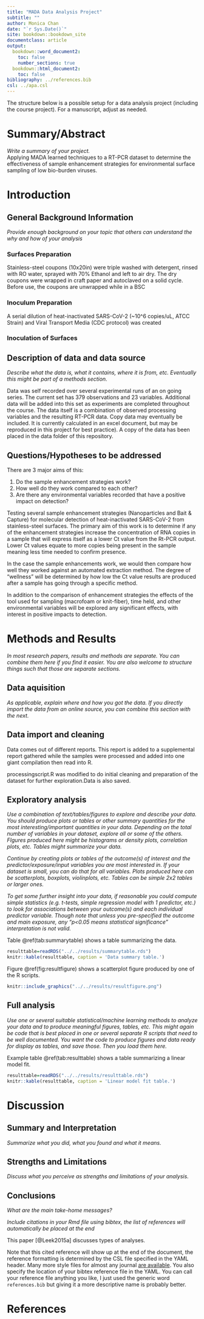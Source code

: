 ---
title: "MADA Data Analysis Project"
subtitle: ""
author: Monica Chan
date: "`r Sys.Date()`"
site: bookdown::bookdown_site
documentclass: article
output:
  bookdown::word_document2: 
    toc: false
    number_sections: true
  bookdown::html_document2: 
    toc: false
bibliography: ../references.bib
csl: ../apa.csl
---

The structure below is a possible setup for a data analysis project (including the course project). For a manuscript, adjust as needed.


# Summary/Abstract
_Write a summary of your project._  
Applying MADA learned techniques to a RT-PCR dataset to determine the effectiveness of sample enhancement strategies for environmental surface sampling of low bio-burden viruses.  

# Introduction 

## General Background Information
_Provide enough background on your topic that others can understand the why and how of your analysis_ 


### Surfaces Preparation  
Stainless-steel coupons (10x20in) were triple washed with detergent, rinsed with RO water, sprayed with 70% Ethanol and left to air dry. The dry coupons were wrapped in craft paper and autoclaved on a solid cycle.  Before use, the coupons are unwrapped while in a BSC 

### Inoculum Preparation
A serial dilution of heat-inactivated SARS-CoV-2 (~10^6 copies/uL, ATCC Strain) and Viral Transport Media (CDC protocol) was created 

### Inoculation of Surfaces


## Description of data and data source
_Describe what the data is, what it contains, where it is from, etc. Eventually this might be part of a methods section._

Data was self recorded over several experimental runs of an on going series. 
The current set has 379 observations and 23 variables. Additional data will be added into this set as experiments are completed throughout the course.
The data itself is a combination of observed processing variables and the resulting RT-PCR data. Copy data may eventually be included. It is currently calculated in an excel document, but may be reproduced in this project for best practice).
A copy of the data has been placed in the data folder of this repository. 

## Questions/Hypotheses to be addressed

There are 3 major aims of this:

1. Do the sample enhancement strategies work?
2. How well do they work compared to each other?
3. Are there any environmental variables recorded that have a positive impact on detection?

Testing several sample enhancement strategies (Nanoparticles and Bait & Capture) for molecular detection of heat-inactivated SARS-CoV-2 from stainless-steel surfaces. The primary aim of this work is to determine if any of the enhancement strategies increase the concentration of RNA copies in a sample that will express itself as a lower Ct value from the Rt-PCR output. Lower Ct values equate to more copies being present in the sample meaning less time needed to confirm presence.  

In the case the sample enhancements work, we would then compare how well they worked against an automated extraction method. The degree of "wellness" will be determined by how low the Ct value results are produced after a sample has going through a specific method.

In addition to the comparison of enhancement strategies the effects of the tool used for sampling (macrofoam or knit-fiber), time held, and other environmental variables will be explored any significant effects, with interest in positive impacts to detection.


# Methods and Results

_In most research papers, results and methods are separate. You can combine them here if you find it easier. You are also welcome to structure things such that those are separate sections._


## Data aquisition
_As applicable, explain where and how you got the data. If you directly import the data from an online source, you can combine this section with the next._

## Data import and cleaning

Data comes out of different reports. This report is added to a supplemental report gathered while the samples were processed and added into one giant compilation then read into R.

processingscript.R was modified to do initial cleaning and preparation of the dataset for further exploration.Data is also saved.







## Exploratory analysis

_Use a combination of text/tables/figures to explore and describe your data. You should produce plots or tables or other summary quantities for the most interesting/important quantities in your data. Depending on the total number of variables in your dataset, explore all or some of the others. FIgures produced here might be histograms or density plots, correlation plots, etc. Tables might summarize your data._

_Continue by creating plots or tables of the outcome(s) of interest and the predictor/exposure/input variables you are most interested in. If your dataset is small, you can do that for all variables. Plots produced here can be scatterplots, boxplots, violinplots, etc. Tables can be simple 2x2 tables or larger ones._

_To get some further insight into your data, if reasonable you could compute simple statistics (e.g. t-tests, simple regression model with 1 predictor, etc.) to look for associations between your outcome(s) and each individual predictor variable. Though note that unless you pre-specified the outcome and main exposure, any "p<0.05 means statistical significance" interpretation is not valid._

Table \@ref(tab:summarytable) shows a table summarizing the data.


```{r summarytable,  echo=FALSE}
resulttable=readRDS("../../results/summarytable.rds")
knitr::kable(resulttable, caption = 'Data summary table.')
```


Figure \@ref(fig:resultfigure) shows a scatterplot figure produced by one of the R scripts.

```{r resultfigure,  fig.cap='Analysis figure.', echo=FALSE}
knitr::include_graphics("../../results/resultfigure.png")
```


## Full analysis

_Use one or several suitable statistical/machine learning methods to analyze your data and to produce meaningful figures, tables, etc. This might again be code that is best placed in one or several separate R scripts that need to be well documented. You want the code to produce figures and data ready for display as tables, and save those. Then you load them here._

Example table \@ref(tab:resulttable) shows a table summarizing a linear model fit.

```{r resulttable,  echo=FALSE}
resulttable=readRDS("../../results/resulttable.rds")
knitr::kable(resulttable, caption = 'Linear model fit table.')
```


# Discussion

## Summary and Interpretation
_Summarize what you did, what you found and what it means._

## Strengths and Limitations
_Discuss what you perceive as strengths and limitations of your analysis._

## Conclusions
_What are the main take-home messages?_

_Include citations in your Rmd file using bibtex, the list of references will automatically be placed at the end_

This paper [@Leek2015a] discusses types of analyses. 

Note that this cited reference will show up at the end of the document, the reference formatting is determined by the CSL file specified in the YAML header. Many more style files for almost any journal [are available](https://www.zotero.org/styles). You also specify the location of your bibtex reference file in the YAML. You can call your reference file anything you like, I just used the generic word `references.bib` but giving it a more descriptive name is probably better.


# References



